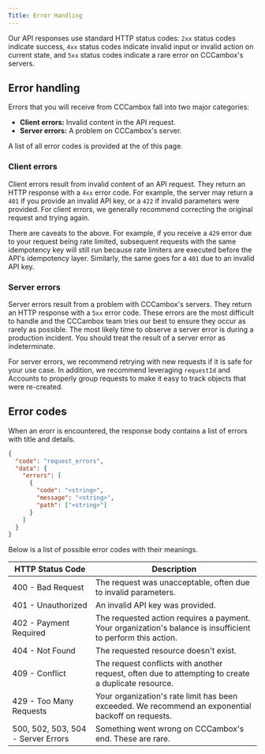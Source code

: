 ```yaml
---
Title: Error Handling
---
```


Our API responses use standard HTTP status codes: `2xx` status codes indicate success, `4xx` status codes indicate invalid input or invalid action on current state, and `5xx` status codes indicate a rare error on CCCambox's servers.

## Error handling

Errors that you will receive from CCCambox fall into two major categories:

- **Client errors:** Invalid content in the API request.
- **Server errors:** A problem on CCCambox's server.

A list of all error codes is provided at the of this page.

### Client errors

Client errors result from invalid content of an API request. They return an HTTP response with a `4xx` error code. For example, the server may return a `401` if you provide an invalid API key, or a `422` if invalid parameters were provided. For client errors, we generally recommend correcting the original request and trying again.

There are caveats to the above. For example, if you receive a `429` error due to your request being rate limited, subsequent requests with the same idempotency key will still run because rate limiters are executed before the API's idempotency layer. Similarly, the same goes for a `401` due to an invalid API key.

### Server errors

Server errors result from a problem with CCCambox's servers. They return an HTTP response with a `5xx` error code. These errors are the most difficult to handle and the CCCambox team tries our best to ensure they occur as rarely as possible. The most likely time to observe a server error is during a production incident. You should treat the result of a server error as indeterminate.

For server errors, we recommend retrying with new requests if it is safe for your use case. In addition, we recommend leveraging `requestId` and Accounts to properly group requests to make it easy to track objects that were re-created.

## Error codes

When an erorr is encountered, the response body contains a list of errors with title and details.

```json
{
  "code": "request_errors",
  "data": {
    "errors": [
      {
        "code": "<string>",
        "message": "<string>",
        "path": ["<string>"]
      }
    ]
  }
}
```

Below is a list of possible error codes with their meanings.

| HTTP Status Code                   | Description                                                                                                  |
| ---------------------------------- | ------------------------------------------------------------------------------------------------------------ |
| 400 - Bad Request                  | The request was unacceptable, often due to invalid parameters.                                               |
| 401 - Unauthorized                 | An invalid API key was provided.                                                                             |
| 402 - Payment Required             | The requested action requires a payment. Your organization's balance is insufficient to perform this action. |
| 404 - Not Found                    | The requested resource doesn't exist.                                                                        |
| 409 - Conflict                     | The request conflicts with another request, often due to attempting to create a duplicate resource.          |
| 429 - Too Many Requests            | Your organization's rate limit has been exceeded. We recommend an exponential backoff on requests.           |
| 500, 502, 503, 504 - Server Errors | Something went wrong on CCCambox's end. These are rare.                                                      |
